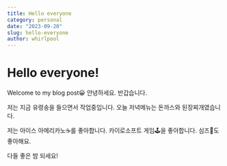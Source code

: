 ---
title: Hello everyone
category: personal
date: "2023-09-20"
slug: hello-everyone
author: whirlpool
---

# Hello everyone!

Welcome to my blog post😀
안녕하세요.
반갑습니다.

저는 지금 유령송을 들으면서 작업중입니다.
오늘 저녁메뉴는 돈까스와 된장찌개였습니다.

저는 아이스 아메리카노☕를 좋아합니다.
카이로소프트 게임🕹️을 좋아합니다.
심즈🥰도 좋아해요.

다들 좋은 밤 되세요!
